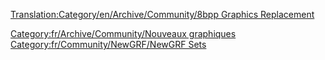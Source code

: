 [[Translation:Category/en/Archive/Community/8bpp Graphics Replacement]]
{{en/Bilingual box| Fr
| ---.
| ''Pages involved with the 8bpp graphics replacement project, "OpenGFX". Main page: [[fr/Archive/Community/Remplacement de graphiques|Graphics Replacement]].''}}


[[Category:fr/Archive/Community/Nouveaux graphiques]]
[[Category:fr/Community/NewGRF/NewGRF Sets]]